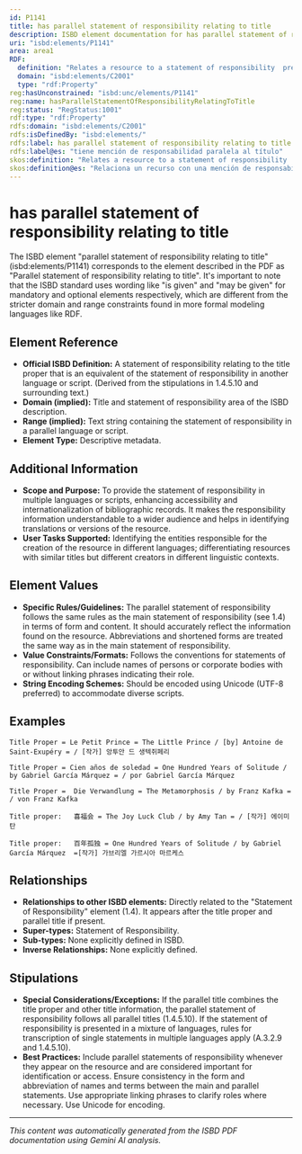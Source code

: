 ```yaml
---
id: P1141
title: has parallel statement of responsibility relating to title
description: ISBD element documentation for has parallel statement of responsibility relating to title
uri: "isbd:elements/P1141"
area: area1
RDF:
  definition: "Relates a resource to a statement of responsibility  presented on the preferred source of information for the resource as an equivalent in another language or script."
  domain: "isbd:elements/C2001"
  type: "rdf:Property"
reg:hasUnconstrained: "isbd:unc/elements/P1141"
reg:name: hasParallelStatementOfResponsibilityRelatingToTitle
reg:status: "RegStatus:1001"
rdf:type: "rdf:Property"
rdfs:domain: "isbd:elements/C2001"
rdfs:isDefinedBy: "isbd:elements/"
rdfs:label: has parallel statement of responsibility relating to title
rdfs:label@es: "tiene mención de responsabilidad paralela al título"
skos:definition: "Relates a resource to a statement of responsibility  presented on the preferred source of information for the resource as an equivalent in another language or script."
skos:definition@es: "Relaciona un recurso con una mención de responsabilidad que se presenta en la fuente de información preferida para el recurso como un equivalente en otra lengua o escritura."
---
```

# has parallel statement of responsibility relating to title

The ISBD element "parallel statement of responsibility relating to title" (isbd:elements/P1141) corresponds to the element described in the PDF as "Parallel statement of responsibility relating to title". It's important to note that the ISBD standard uses wording like "is given" and "may be given" for mandatory and optional elements respectively, which are different from the stricter domain and range constraints found in more formal modeling languages like RDF.


## Element Reference

- **Official ISBD Definition:** A statement of responsibility relating to the title proper that is an equivalent of the statement of responsibility in another language or script.  (Derived from the stipulations in 1.4.5.10 and surrounding text.)
- **Domain (implied):** Title and statement of responsibility area of the ISBD description.
- **Range (implied):**  Text string containing the statement of responsibility in a parallel language or script.
- **Element Type:**  Descriptive metadata.

## Additional Information

- **Scope and Purpose:** To provide the statement of responsibility in multiple languages or scripts, enhancing accessibility and internationalization of bibliographic records. It makes the responsibility information understandable to a wider audience and helps in identifying translations or versions of the resource.
- **User Tasks Supported:** Identifying the entities responsible for the creation of the resource in different languages; differentiating resources with similar titles but different creators in different linguistic contexts.

## Element Values

- **Specific Rules/Guidelines:** The parallel statement of responsibility follows the same rules as the main statement of responsibility (see 1.4) in terms of form and content. It should accurately reflect the information found on the resource. Abbreviations and shortened forms are treated the same way as in the main statement of responsibility.
- **Value Constraints/Formats:**  Follows the conventions for statements of responsibility.  Can include names of persons or corporate bodies with or without linking phrases indicating their role.
- **String Encoding Schemes:**  Should be encoded using Unicode (UTF-8 preferred) to accommodate diverse scripts.

## Examples

```
Title Proper = Le Petit Prince = The Little Prince / [by] Antoine de Saint-Exupéry = / [작가] 앙투안 드 생텍쥐페리
```

```
Title Proper = Cien años de soledad = One Hundred Years of Solitude / by Gabriel García Márquez = / por Gabriel García Márquez
```

```
Title Proper =  Die Verwandlung = The Metamorphosis / by Franz Kafka = / von Franz Kafka
```

```
Title proper:   喜福会 = The Joy Luck Club / by Amy Tan = / [작가] 에이미 탄
```

```
Title proper:   百年孤独 = One Hundred Years of Solitude / by Gabriel García Márquez  =[작가] 가브리엘 가르시아 마르케스
```


## Relationships

- **Relationships to other ISBD elements:**  Directly related to the "Statement of Responsibility" element (1.4). It appears after the title proper and parallel title if present.
- **Super-types:** Statement of Responsibility.
- **Sub-types:**  None explicitly defined in ISBD.
- **Inverse Relationships:** None explicitly defined.

## Stipulations

- **Special Considerations/Exceptions:** If the parallel title combines the title proper and other title information, the parallel statement of responsibility follows all parallel titles (1.4.5.10). If the statement of responsibility is presented in a mixture of languages, rules for transcription of single statements in multiple languages apply (A.3.2.9 and 1.4.5.10).
- **Best Practices:** Include parallel statements of responsibility whenever they appear on the resource and are considered important for identification or access. Ensure consistency in the form and abbreviation of names and terms between the main and parallel statements. Use appropriate linking phrases to clarify roles where necessary. Use Unicode for encoding.


---

*This content was automatically generated from the ISBD PDF documentation using Gemini AI analysis.*
